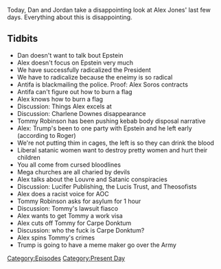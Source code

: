 {{DEFAULTSORT:
    #_EPISODE_0319:July 7-8, 2019
}}{{Episode
    | title             = July 7-8, 2019
    | caption           = [https://knowledgefight.libsyn.com/knowledge-fight-july-7-8-2019 Listen to this episode on Libsyn]
    | episodeNumber     = 319
    | length            = 01:19:39
    | airDate           = July 10, 2019
    | coverageStartDate = July 8, 2019
    | coverageEndDate   = July 9, 2019
    | episodeType       = [[:Category:Present Day|Present Day]]
    | appearance        = [[Charlene Downes]], [[Tommy Robinson]], [[Roger Stone]], [[AOC]], [[Carpe Donktum]]
    | previousEpisode   = [[318: July 5, 2019]]
    | nextEpisode       = [[320: February 21-22, 2013]]
}}

{{Stub}}

Today, Dan and Jordan take a disappointing look at Alex Jones' last few days. Everything about this is disappointing.

==Tidbits==

*Dan doesn't want to talk bout Epstein
*Alex doesn't focus on Epstein very much
*We have successfully radicalized the President
*We have to radicalize because the eneimy is so radical
*Antifa is blackmailing the police. Proof: Alex Soros contracts
*Antifa can't figure out how to burn a flag
*Alex knows how to burn a flag
*Discussion: Things Alex excels at
*Discussion: Charlene Downes disappearance
*Tommy Robinson  has been pushing kebab body disposal narrative
*Alex: Trump's been to one party with Epstein and he left early (according to Roger)
*We're not putting thim in cages, the left is so they can drink the blood
*Liberal satanic women want to destroy pretty women and hurt their children
*You all come from cursed bloodlines
*Mega churches are all charied by devils
*Alex talks about the Louvre and Satanic conspiracies
*Discussion: Lucifer Publishing, the Lucis Trust, and Theosofists
*Alex does a racist voice for AOC
*Tommy Robinson asks for asylum for 1 hour
*Discussion: Tommy's lawsuit fiasco
*Alex wants to get Tommy a work visa
*Alex cuts off Tommy for Carpe Donktum
*Discussion: who the fuck is Carpe Donktum?
*Alex spins Tommy's crimes
*Trump is going to have a meme maker go over the Army

[[Category:Episodes]]
[[Category:Present Day]]
